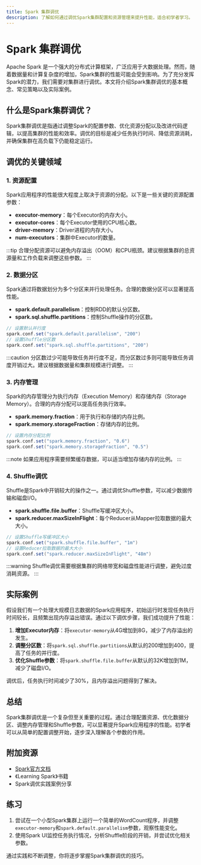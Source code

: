 ```yaml
---
title: Spark 集群调优
description: 了解如何通过调优Spark集群配置和资源管理来提升性能，适合初学者学习。
---
```


# Spark 集群调优

Apache Spark 是一个强大的分布式计算框架，广泛应用于大数据处理。然而，随着数据量和计算复杂度的增加，Spark集群的性能可能会受到影响。为了充分发挥Spark的潜力，我们需要对集群进行调优。本文将介绍Spark集群调优的基本概念、常见策略以及实际案例。

## 什么是Spark集群调优？

Spark集群调优是指通过调整Spark的配置参数、优化资源分配以及改进代码逻辑，以提高集群的性能和效率。调优的目标是减少任务执行时间、降低资源消耗，并确保集群在高负载下仍能稳定运行。

## 调优的关键领域

### 1. 资源配置

Spark应用程序的性能很大程度上取决于资源的分配。以下是一些关键的资源配置参数：

- **executor-memory**：每个Executor的内存大小。
- **executor-cores**：每个Executor使用的CPU核心数。
- **driver-memory**：Driver进程的内存大小。
- **num-executors**：集群中Executor的数量。

:::tip
合理分配资源可以避免内存溢出（OOM）和CPU瓶颈。建议根据集群的总资源量和工作负载来调整这些参数。
:::

### 2. 数据分区

Spark通过将数据划分为多个分区来并行处理任务。合理的数据分区可以显著提高性能。

- **spark.default.parallelism**：控制RDD的默认分区数。
- **spark.sql.shuffle.partitions**：控制Shuffle操作的分区数。

```scala
// 设置默认并行度
spark.conf.set("spark.default.parallelism", "200")
// 设置Shuffle分区数
spark.conf.set("spark.sql.shuffle.partitions", "200")
```

:::caution
分区数过少可能导致任务并行度不足，而分区数过多则可能导致任务调度开销过大。建议根据数据量和集群规模进行调整。
:::

### 3. 内存管理

Spark的内存管理分为执行内存（Execution Memory）和存储内存（Storage Memory）。合理的内存分配可以提高任务执行效率。

- **spark.memory.fraction**：用于执行和存储的内存比例。
- **spark.memory.storageFraction**：存储内存的比例。

```scala
// 设置内存分配比例
spark.conf.set("spark.memory.fraction", "0.6")
spark.conf.set("spark.memory.storageFraction", "0.5")
```

:::note
如果应用程序需要频繁缓存数据，可以适当增加存储内存的比例。
:::

### 4. Shuffle调优

Shuffle是Spark中开销较大的操作之一。通过调优Shuffle参数，可以减少数据传输和磁盘I/O。

- **spark.shuffle.file.buffer**：Shuffle写缓冲区大小。
- **spark.reducer.maxSizeInFlight**：每个Reducer从Mapper拉取数据的最大大小。

```scala
// 设置Shuffle写缓冲区大小
spark.conf.set("spark.shuffle.file.buffer", "1m")
// 设置Reducer拉取数据的最大大小
spark.conf.set("spark.reducer.maxSizeInFlight", "48m")
```

:::warning
Shuffle调优需要根据集群的网络带宽和磁盘性能进行调整，避免过度消耗资源。
:::

## 实际案例

假设我们有一个处理大规模日志数据的Spark应用程序，初始运行时发现任务执行时间较长，且频繁出现内存溢出错误。通过以下调优步骤，我们成功提升了性能：

1. **增加Executor内存**：将`executor-memory`从4G增加到8G，减少了内存溢出的发生。
2. **调整分区数**：将`spark.sql.shuffle.partitions`从默认的200增加到400，提高了任务的并行度。
3. **优化Shuffle参数**：将`spark.shuffle.file.buffer`从默认的32K增加到1M，减少了磁盘I/O。

调优后，任务执行时间减少了30%，且内存溢出问题得到了解决。

## 总结

Spark集群调优是一个复杂但至关重要的过程。通过合理配置资源、优化数据分区、调整内存管理和Shuffle参数，可以显著提升Spark应用程序的性能。初学者可以从简单的配置调整开始，逐步深入理解各个参数的作用。

## 附加资源

- [Spark官方文档](https://spark.apache.org/docs/latest/)
- 《Learning Spark》书籍
- Spark调优实践案例分享

## 练习

1. 尝试在一个小型Spark集群上运行一个简单的WordCount程序，并调整`executor-memory`和`spark.default.parallelism`参数，观察性能变化。
2. 使用Spark UI监控任务执行情况，分析Shuffle阶段的开销，并尝试优化相关参数。

通过实践和不断调整，你将逐步掌握Spark集群调优的技巧。